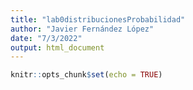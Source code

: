 ```yaml
---
title: "lab0distribucionesProbabilidad"
author: "Javier Fernández López"
date: "7/3/2022"
output: html_document
---
```


```r
knitr::opts_chunk$set(echo = TRUE)
```


